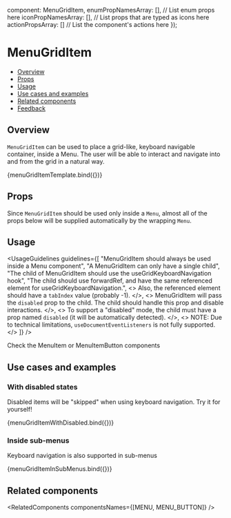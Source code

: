 
  component: MenuGridItem,
  enumPropNamesArray: [], // List enum props here
  iconPropNamesArray: [], // List props that are typed as icons here
  actionPropsArray: [] // List the component's actions here
});

<Meta
  title="Navigation/Menu - (Coming Soon)/MenuGridItem - (Coming Soon)"
  component={MenuGridItem}
  argTypes={metaSettings.argTypes}
  decorators={metaSettings.decorators}
/>

<!--- Component documentation -->

# MenuGridItem

- [Overview](#overview)
- [Props](#props)
- [Usage](#usage)
- [Use cases and examples](#use-cases-and-examples)
- [Related components](#related-components)
- [Feedback](#feedback)

## Overview

<code>MenuGridItem</code> can be used to place a grid-like, keyboard navigable container, inside a Menu. The user will be
able to interact and navigate into and from the grid in a natural way.

<Canvas>
  <Story name="Overview">{menuGridItemTemplate.bind({})}</Story>
</Canvas>

## Props

Since <code>MenuGridItem</code> should be used only inside a <code>Menu</code>, almost all of the props below will be supplied automatically by the wrapping <code>Menu</code>.

<ArgsTable of={MenuGridItem} />

## Usage

<UsageGuidelines
  guidelines={[
    "MenuGridItem should always be used inside a Menu component",
    "A MenuGridItem can only have a single child",
    "The child of MenuGridItem should use the useGridKeyboardNavigation hook",
    "The child should use forwardRef, and have the same referenced element for useGridKeyboardNavigation.",
    <>
      Also, the referenced element should have a <code>tabIndex</code> value (probably -1).
    </>,
    <>
      MenuGridItem will pass the <code>disabled</code> prop to the child. The child should handle this prop and disable
      interactions.
    </>,
    <>
      To support a "disabled" mode, the child must have a prop named <code>disabled</code> (it will be automatically
      detected).
    </>,
    <>
      NOTE: Due to technical limitations, <code>useDocumentEventListeners</code> is not fully supported.
    </>
  ]}
/>

<Tip title="Looking for a single button in a menu?">Check the MenuItem or MenuItemButton components</Tip>

## Use cases and examples

### With disabled states

Disabled items will be "skipped" when using keyboard navigation. Try it for yourself!

<Canvas>
  <Story name="With disabled states">{menuGridItemWithDisabled.bind({})}</Story>
</Canvas>

### Inside sub-menus

Keyboard navigation is also supported in sub-menus

<Canvas>
  <Story name="Inside sub-menus">{menuGridItemInSubMenus.bind({})}</Story>
</Canvas>

## Related components

<RelatedComponents componentsNames={[MENU, MENU_BUTTON]} />
